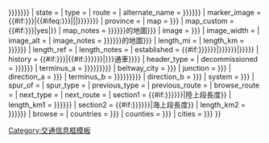 <noinclude>{{Wraps infobox|Infobox road2|已停用}}{{esoteric}}</noinclude>{{Infobox road2
| country = {{{country|}}}
| name = {{{highway_name|{{{名稱|{{{name|}}}}}}}}}{{{name_notes|{{{名稱備註|}}}}}}
| state = {{{state|}}}
| type = {{{type|}}}
| route = {{{route|}}}
| alternate_name = {{{alternate_name|{{{副名|}}}}}}{{{alternate_name_notes|{{{副名備註|}}}}}}
| marker_image = {{#if:{{{marker_image|{{{徽號|}}}}}}|{{#ifeq:{{{marker_image|{{{徽號|}}}}}}|||{{{marker_image|{{{徽號|}}}}}}}}}}
| province = {{{province|}}}
| map = {{{map|{{{地圖|}}}}}}
| map_custom = {{#if:{{{map|{{{地圖|}}}}}}|yes|{{{map_custom|}}}}}
| map_notes = {{{map_notes|{{{highway_name|{{{名稱|{{{name|}}}}}}}}}的地圖}}}
| image = {{{image|{{{map2|}}}}}}
| image_width = {{{image_width|250px}}}
| image_alt = {{{image_alt|}}}
| image_notes = {{{image_notes|{{{highway_name|{{{名稱|{{{name|}}}}}}}}}的地圖}}}
| length_mi = {{{length_mi|}}}
| length_km = {{{length_km|{{{length|{{{總長|}}}}}}}}}
| length_ref = {{{length_ref|}}}
| length_notes = {{{length_notes|}}}
| established = {{#if:{{{formed|{{{established|{{{興建|}}}}}}}}}|{{{formed|{{{established|{{{興建|}}}}}}}}}|{{{opened|{{{通車|}}}}}}}}
| history = {{#if:{{{opened|{{{通車|}}}}}}|{{#if:{{{formed|{{{established|{{{興建|}}}}}}}}}|{{{opened|{{{通車|}}}}}}通車}}}}
| header_type = {{{header_type|}}}
| decommissioned = {{{deleted|{{{decommissioned|{{{廢除|}}}}}}}}}
| terminus_a = {{{starting_terminus|{{{terminus_a|{{{起點|{{{end_a|}}}}}}}}}}}}
| beltway_city = {{{beltway_city|{{{環狀線經過城市|}}}}}}
| junction = {{{junction|{{{主要連接道路|}}}}}}
| direction_a = {{{direction_a|{{{起點方向|起點}}}}}}
| terminus_b = {{{ending_terminus|{{{terminus_b|{{{終點|{{{end_b|}}}}}}}}}}}}
| direction_b = {{{direction_b|{{{終點方向|終點}}}}}}
| system = {{{system|{{{級別、所屬系統|}}}}}}
| spur_of = {{{spur_of|}}}
| spur_type = {{{spur_type|}}}
| previous_type = {{{previous_type|}}}
| previous_route = {{{previous_route|}}}
| browse_route = {{{browse_route|}}}
| next_type = {{{next_type|}}}
| next_route = {{{next_route|}}}
| section1 = {{#if:{{{length_km1|{{{onshore_length|{{{陸上段長度|}}}}}}}}}|陸上段長度}}
| length_km1 = {{{length_km1|{{{onshore_length|{{{陸上段長度|}}}}}}}}}
| section2 = {{#if:{{{length_km2|{{{offshore_length|{{{海上段長度|}}}}}}}}}|海上段長度}}
| length_km2 = {{{length_km2|{{{offshore_length|{{{海上段長度|}}}}}}}}}
| browse = {{{browse|}}}
| countries = {{{countries|{{{主要途經國家及地區|}}}}}}
| counties = {{{counties|{{{主要途經省份|}}}}}}
| cities = {{{cities|{{{主要途經城市|}}}}}}
}}<noinclude>{{Documentation}}[[Category:交通信息框模板]]</noinclude>